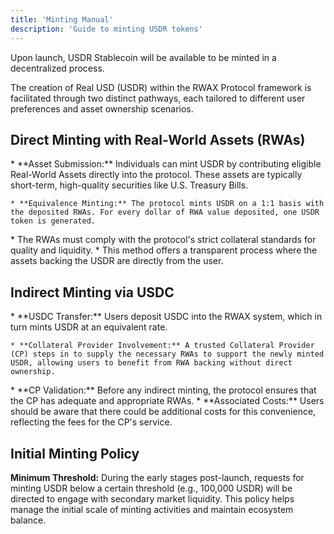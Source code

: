 ```yaml
---
title: 'Minting Manual'
description: 'Guide to minting USDR tokens'
---
```


Upon launch, USDR Stablecoin will be available to be minted in a decentralized process.

The creation of Real USD (USDR) within the RWAX Protocol framework is facilitated through two distinct pathways, each tailored to different user preferences and asset ownership scenarios.

## Direct Minting with Real-World Assets (RWAs)

<CardGroup cols={1}>
  <Card title="Procedure">
    * **Asset Submission:** Individuals can mint USDR by contributing eligible Real-World Assets directly into the protocol. These assets are typically short-term, high-quality securities like U.S. Treasury Bills.
    
    * **Equivalence Minting:** The protocol mints USDR on a 1:1 basis with the deposited RWAs. For every dollar of RWA value deposited, one USDR token is generated.
  </Card>

  <Card title="Points to Consider">
    * The RWAs must comply with the protocol's strict collateral standards for quality and liquidity.
    * This method offers a transparent process where the assets backing the USDR are directly from the user.
  </Card>
</CardGroup>

## Indirect Minting via USDC

<CardGroup cols={1}>
  <Card title="Procedure">
    * **USDC Transfer:** Users deposit USDC into the RWAX system, which in turn mints USDR at an equivalent rate.
    
    * **Collateral Provider Involvement:** A trusted Collateral Provider (CP) steps in to supply the necessary RWAs to support the newly minted USDR, allowing users to benefit from RWA backing without direct ownership.
  </Card>

  <Card title="Key Considerations">
    * **CP Validation:** Before any indirect minting, the protocol ensures that the CP has adequate and appropriate RWAs.
    * **Associated Costs:** Users should be aware that there could be additional costs for this convenience, reflecting the fees for the CP's service.
  </Card>
</CardGroup>

## Initial Minting Policy

**Minimum Threshold:** During the early stages post-launch, requests for minting USDR below a certain threshold (e.g., 100,000 USDR) will be directed to engage with secondary market liquidity. This policy helps manage the initial scale of minting activities and maintain ecosystem balance.
